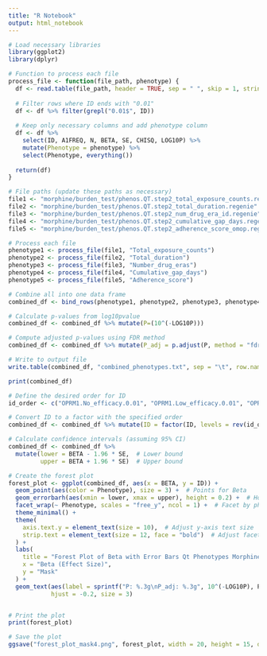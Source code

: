 ```yaml
---
title: "R Notebook"
output: html_notebook
---
```



```r
# Load necessary libraries
library(ggplot2)
library(dplyr)

```


```r
# Function to process each file
process_file <- function(file_path, phenotype) {
  df <- read.table(file_path, header = TRUE, sep = " ", skip = 1, stringsAsFactors = FALSE)
  
  # Filter rows where ID ends with "0.01"
  df <- df %>% filter(grepl("0.01$", ID))
  
  # Keep only necessary columns and add phenotype column
  df <- df %>% 
    select(ID, A1FREQ, N, BETA, SE, CHISQ, LOG10P) %>% 
    mutate(Phenotype = phenotype) %>% 
    select(Phenotype, everything())
  
  return(df)
}

# File paths (update these paths as necessary)
file1 <- "morphine/burden_test/phenos.QT.step2_total_exposure_counts.regenie"
file2 <- "morphine/burden_test/phenos.QT.step2_total_duration.regenie"
file3 <- "morphine/burden_test/phenos.QT.step2_num_drug_era_id.regenie"
file4 <- "morphine/burden_test/phenos.QT.step2_cumulative_gap_days.regenie"
file5 <- "morphine/burden_test/phenos.QT.step2_adherence_score_omop.regenie"

# Process each file
phenotype1 <- process_file(file1, "Total_exposure_counts")
phenotype2 <- process_file(file2, "Total_duration")
phenotype3 <- process_file(file3, "Number_drug_eras")
phenotype4 <- process_file(file4, "Cumulative_gap_days")
phenotype5 <- process_file(file5, "Adherence_score")

# Combine all into one data frame
combined_df <- bind_rows(phenotype1, phenotype2, phenotype3, phenotype4, phenotype5)

# Calculate p-values from log10pvalue
combined_df <- combined_df %>% mutate(P=(10^(-LOG10P)))

# Compute adjusted p-values using FDR method
combined_df <- combined_df %>% mutate(P_adj = p.adjust(P, method = "fdr"))

# Write to output file
write.table(combined_df, "combined_phenotypes.txt", sep = "\t", row.names = FALSE, quote = FALSE)

print(combined_df)
```


```r
# Define the desired order for ID
id_order <- c("OPRM1.No_efficacy.0.01", "OPRM1.Low_efficacy.0.01", "OPRM1.No_Low_efficacy.0.01", "OPRM1.No_Low_efficacy_High_Impact_Variants.0.01","OPRM1.No_Low_efficacy_High_Moderate_Impact_Variants.0.01", "OPRM1.WT_efficay.0.01")

# Convert ID to a factor with the specified order
combined_df <- combined_df %>% mutate(ID = factor(ID, levels = rev(id_order), ordered = TRUE))

# Calculate confidence intervals (assuming 95% CI)
combined_df <- combined_df %>%
  mutate(lower = BETA - 1.96 * SE,  # Lower bound
         upper = BETA + 1.96 * SE)  # Upper bound

# Create the forest plot
forest_plot <- ggplot(combined_df, aes(x = BETA, y = ID)) +
  geom_point(aes(color = Phenotype), size = 3) +  # Points for Beta
  geom_errorbarh(aes(xmin = lower, xmax = upper), height = 0.2) +  # Horizontal error bars
  facet_wrap(~ Phenotype, scales = "free_y", ncol = 1) +  # Facet by phenotype
  theme_minimal() +
  theme(
    axis.text.y = element_text(size = 10),  # Adjust y-axis text size
    strip.text = element_text(size = 12, face = "bold")  # Adjust facet titles
  ) +
  labs(
    title = "Forest Plot of Beta with Error Bars Qt Phenotypes Morphine",
    x = "Beta (Effect Size)",
    y = "Mask"
  ) +
  geom_text(aes(label = sprintf("P: %.3g\nP_adj: %.3g", 10^(-LOG10P), P_adj)),
            hjust = -0.2, size = 3)


# Print the plot
print(forest_plot)

```

```r
# Save the plot
ggsave("forest_plot_mask4.png", forest_plot, width = 20, height = 15, dpi = 300)
```

